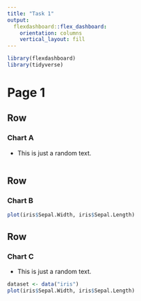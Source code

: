```yaml
---
title: "Task 1"
output: 
  flexdashboard::flex_dashboard:
    orientation: columns
    vertical_layout: fill
---
```


```r
library(flexdashboard)
library(tidyverse)
```
Page 1
===
Row {data-height=400}
-----------------------------------------------------------------------

### Chart A

- This is just a random text.

```r

```
Row {data-height=100}
-----------------------------------------------------------------------

### Chart B

```r
plot(iris$Sepal.Width, iris$Sepal.Length)
```
Row {data-height=100}
-----------------------------------------------------------------------

### Chart C

- This is just a random text.

```r
dataset <- data("iris")
plot(iris$Sepal.Width, iris$Sepal.Length)
```

